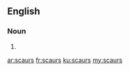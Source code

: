 ==English==

===Noun===
{{head|en}}

# {{plural of|scaur}}

[[ar:scaurs]]
[[fr:scaurs]]
[[ku:scaurs]]
[[my:scaurs]]